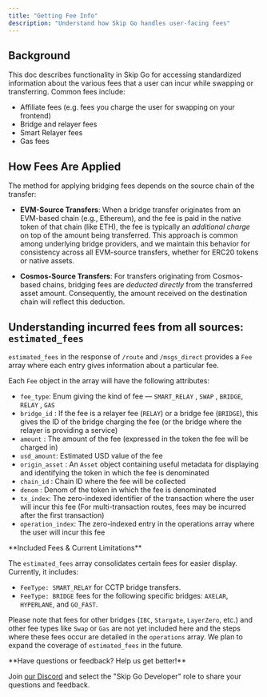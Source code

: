 ```yaml
---
title: "Getting Fee Info"
description: "Understand how Skip Go handles user-facing fees"
---
```


## Background

This doc describes functionality in Skip Go for accessing standardized information about the various fees that a user can incur while swapping or transferring. Common fees include: 

* Affiliate fees (e.g. fees you charge the user for swapping on your frontend)
* Bridge and relayer fees
* Smart Relayer fees
* Gas fees

## How Fees Are Applied

The method for applying bridging fees depends on the source chain of the transfer:

*   **EVM-Source Transfers**: When a bridge transfer originates from an EVM-based chain (e.g., Ethereum), and the fee is paid in the native token of that chain (like ETH), the fee is typically an *additional charge* on top of the amount being transferred. This approach is common among underlying bridge providers, and we maintain this behavior for consistency across all EVM-source transfers, whether for ERC20 tokens or native assets.

*   **Cosmos-Source Transfers**: For transfers originating from Cosmos-based chains, bridging fees are *deducted directly* from the transferred asset amount. Consequently, the amount received on the destination chain will reflect this deduction.


## Understanding incurred fees from all sources: `estimated_fees`

`estimated_fees` in the response of `/route` and `/msgs_direct` provides a `Fee` array where each entry gives information about a particular fee. 

Each `Fee` object in the array will have the following attributes: 

* `fee_type`: Enum giving the kind of fee — `SMART_RELAY` , `SWAP` , `BRIDGE`, `RELAY` , `GAS`
* `bridge_id` : If the fee is a relayer fee (`RELAY`) or a bridge fee (`BRIDGE`), this gives the ID of the bridge charging the fee (or the bridge where the relayer is providing a service)
* `amount` : The amount of the fee (expressed in the token the fee will be charged in)
* `usd_amount`: Estimated USD value of the fee
* `origin_asset` : An `Asset` object containing useful metadata for displaying and identifying the token in which the fee is denominated
* `chain_id` : Chain ID where the fee will be collected
* `denom` : Denom of the token in which the fee is denominated
* `tx_index`: The zero-indexed identifier of the transaction where the user will incur this fee (For multi-transaction routes, fees may be incurred after the first transaction)
* `operation_index`: The zero-indexed entry in the operations array where the user will incur this fee

 <Warning>
 **Included Fees & Current Limitations**

 The `estimated_fees` array consolidates certain fees for easier display. Currently, it includes:
 * `FeeType: SMART_RELAY` for CCTP bridge transfers.
 * `FeeType: BRIDGE` fees for the following specific bridges: `AXELAR`, `HYPERLANE`, and `GO_FAST`.

 Please note that fees for other bridges (`IBC`, `Stargate`, `LayerZero`, etc.) and other fee types like `Swap` or `Gas` are not yet included here and the steps where these fees occur are detailed in the `operations` array. We plan to expand the coverage of `estimated_fees` in the future.
 </Warning>

  
<Info>
 **Have questions or feedback? Help us get better!**
 
 Join [our Discord](https://skip.build/discord) and select the "Skip Go Developer" role to share your questions and feedback.
</Info>